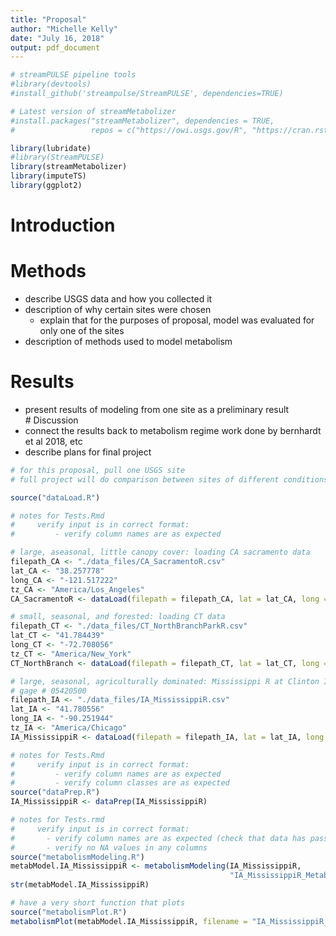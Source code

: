 ```yaml
---
title: "Proposal"
author: "Michelle Kelly"
date: "July 16, 2018"
output: pdf_document
---
```


```r
# streamPULSE pipeline tools
#library(devtools)
#install_github('streampulse/StreamPULSE', dependencies=TRUE)

# Latest version of streamMetabolizer
#install.packages("streamMetabolizer", dependencies = TRUE, 
#                 repos = c("https://owi.usgs.gov/R", "https://cran.rstudio.com"))

library(lubridate)
#library(StreamPULSE)
library(streamMetabolizer)
library(imputeTS)
library(ggplot2)
```

# Introduction  
# Methods  
- describe USGS data and how you collected it
- description of why certain sites were chosen  
    - explain that for the purposes of proposal, model was evaluated for only one of the sites
- description of methods used to model metabolism  

# Results  
- present results of modeling from one site as a preliminary result  
# Discussion  
- connect the results back to metabolism regime work done by bernhardt et al 2018, etc
- describe plans for final project

```r
# for this proposal, pull one USGS site
# full project will do comparison between sites of different conditions: tropical rivers, artic rivers, heavy agricultural rivers, arid rivers

source("dataLoad.R")

# notes for Tests.Rmd
#     verify input is in correct format:
#         - verify column names are as expected

# large, aseasonal, little canopy cover: loading CA sacramento data
filepath_CA <- "./data_files/CA_SacramentoR.csv"
lat_CA <- "38.257778"
long_CA <- "-121.517222"
tz_CA <- "America/Los_Angeles"
CA_SacramentoR <- dataLoad(filepath = filepath_CA, lat = lat_CA, long = long_CA, tz = tz_CA)

# small, seasonal, and forested: loading CT data
filepath_CT <- "./data_files/CT_NorthBranchParkR.csv"
lat_CT <- "41.784439"
long_CT <- "-72.708056"
tz_CT <- "America/New_York"
CT_NorthBranch <- dataLoad(filepath = filepath_CT, lat = lat_CT, long = long_CT, tz = tz_CT)

# large, seasonal, agriculturally dominated: Mississippi R at Clinton IA
# gage # 05420500
filepath_IA <- "./data_files/IA_MississippiR.csv"
lat_IA <- "41.780556"
long_IA <- "-90.251944"
tz_IA <- "America/Chicago"
IA_MississippiR <- dataLoad(filepath = filepath_IA, lat = lat_IA, long = long_IA, tz = tz_IA)
```

```r
# notes for Tests.Rmd
#     verify input is in correct format:
#         - verify column names are as expected
#         - verify column classes are as expected
source("dataPrep.R")
IA_MississippiR <- dataPrep(IA_MississippiR)
```

```r
# notes for Tests.rmd
#     verify input is in correct format:
#       - verify column names are as expected (check that data has passed through dataPrep)
#       - verify no NA values in any columns
source("metabolismModeling.R")
metabModel.IA_MississippiR <- metabolismModeling(IA_MississippiR,
                                                 "IA_MississippiR_MetabolismModel.csv")
str(metabModel.IA_MississippiR)
```

```r
# have a very short function that plots
source("metabolismPlot.R")
metabolismPlot(metabModel.IA_MississippiR, filename = "IA_MississippiR_MetabolismModel.png") # model is not totally complete, visually check over input data to improve model output. I think this example is fine for the purposes of the proposal, however.
```